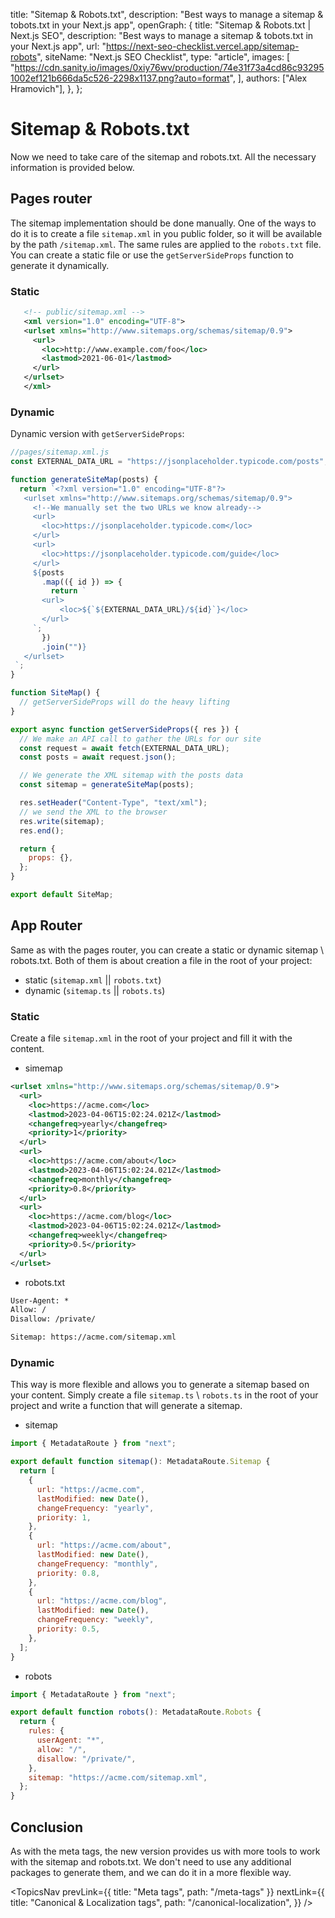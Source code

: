 
  title: "Sitemap & Robots.txt",
  description: "Best ways to manage a sitemap & tobots.txt in your Next.js app",
  openGraph: {
    title: "Sitemap & Robots.txt | Next.js SEO",
    description:
      "Best ways to manage a sitemap & tobots.txt in your Next.js app",
    url: "https://next-seo-checklist.vercel.app/sitemap-robots",
    siteName: "Next.js SEO Checklist",
    type: "article",
    images: [
      "https://cdn.sanity.io/images/0xiy76wv/production/74e31f73a4cd86c932951002ef121b666da5c526-2298x1137.png?auto=format",
    ],
    authors: ["Alex Hramovich"],
  },
};

# Sitemap & Robots.txt

Now we need to take care of the sitemap and robots.txt. All the necessary information is provided below.

## Pages router

The sitemap implementation should be done manually. One of the ways to do it is to create a file `sitemap.xml` in you public folder,
so it will be available by the path `/sitemap.xml`. The same rules are applied to the `robots.txt` file.
You can create a static file or use the `getServerSideProps` function to generate it dynamically.

### Static

```xml
   <!-- public/sitemap.xml -->
   <xml version="1.0" encoding="UTF-8">
   <urlset xmlns="http://www.sitemaps.org/schemas/sitemap/0.9">
     <url>
       <loc>http://www.example.com/foo</loc>
       <lastmod>2021-06-01</lastmod>
     </url>
   </urlset>
   </xml>
```

### Dynamic

Dynamic version with `getServerSideProps`:

```javascript
//pages/sitemap.xml.js
const EXTERNAL_DATA_URL = "https://jsonplaceholder.typicode.com/posts";

function generateSiteMap(posts) {
  return `<?xml version="1.0" encoding="UTF-8"?>
   <urlset xmlns="http://www.sitemaps.org/schemas/sitemap/0.9">
     <!--We manually set the two URLs we know already-->
     <url>
       <loc>https://jsonplaceholder.typicode.com</loc>
     </url>
     <url>
       <loc>https://jsonplaceholder.typicode.com/guide</loc>
     </url>
     ${posts
       .map(({ id }) => {
         return `
       <url>
           <loc>${`${EXTERNAL_DATA_URL}/${id}`}</loc>
       </url>
     `;
       })
       .join("")}
   </urlset>
 `;
}

function SiteMap() {
  // getServerSideProps will do the heavy lifting
}

export async function getServerSideProps({ res }) {
  // We make an API call to gather the URLs for our site
  const request = await fetch(EXTERNAL_DATA_URL);
  const posts = await request.json();

  // We generate the XML sitemap with the posts data
  const sitemap = generateSiteMap(posts);

  res.setHeader("Content-Type", "text/xml");
  // we send the XML to the browser
  res.write(sitemap);
  res.end();

  return {
    props: {},
  };
}

export default SiteMap;
```

## App Router

Same as with the pages router, you can create a static or dynamic sitemap \ robots.txt.
Both of them is about creation a file in the root of your project:

- static (`sitemap.xml` || `robots.txt`)
- dynamic (`sitemap.ts` || `robots.ts`)

### Static

Create a file `sitemap.xml` in the root of your project and fill it with the content.

- simemap

```xml
<urlset xmlns="http://www.sitemaps.org/schemas/sitemap/0.9">
  <url>
    <loc>https://acme.com</loc>
    <lastmod>2023-04-06T15:02:24.021Z</lastmod>
    <changefreq>yearly</changefreq>
    <priority>1</priority>
  </url>
  <url>
    <loc>https://acme.com/about</loc>
    <lastmod>2023-04-06T15:02:24.021Z</lastmod>
    <changefreq>monthly</changefreq>
    <priority>0.8</priority>
  </url>
  <url>
    <loc>https://acme.com/blog</loc>
    <lastmod>2023-04-06T15:02:24.021Z</lastmod>
    <changefreq>weekly</changefreq>
    <priority>0.5</priority>
  </url>
</urlset>
```

- robots.txt

```txt
User-Agent: *
Allow: /
Disallow: /private/

Sitemap: https://acme.com/sitemap.xml
```

### Dynamic

This way is more flexible and allows you to generate a sitemap based on your content.
Simply create a file `sitemap.ts` \ `robots.ts` in the root of your project and write a function that will generate a sitemap.

- sitemap

```javascript
import { MetadataRoute } from "next";

export default function sitemap(): MetadataRoute.Sitemap {
  return [
    {
      url: "https://acme.com",
      lastModified: new Date(),
      changeFrequency: "yearly",
      priority: 1,
    },
    {
      url: "https://acme.com/about",
      lastModified: new Date(),
      changeFrequency: "monthly",
      priority: 0.8,
    },
    {
      url: "https://acme.com/blog",
      lastModified: new Date(),
      changeFrequency: "weekly",
      priority: 0.5,
    },
  ];
}
```

- robots

```javascript
import { MetadataRoute } from "next";

export default function robots(): MetadataRoute.Robots {
  return {
    rules: {
      userAgent: "*",
      allow: "/",
      disallow: "/private/",
    },
    sitemap: "https://acme.com/sitemap.xml",
  };
}
```

## Conclusion

As with the meta tags, the new version provides us with more tools to work with the sitemap and robots.txt.
We don't need to use any additional packages to generate them, and we can do it in a more flexible way.

<TopicsNav
  prevLink={{ title: "Meta tags", path: "/meta-tags" }}
  nextLink={{
    title: "Canonical & Localization tags",
    path: "/canonical-localization",
  }}
/>
